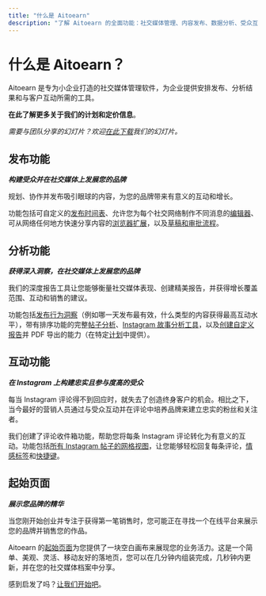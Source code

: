 ```yaml
---
title: "什么是 Aitoearn"
description: "了解 Aitoearn 的全面功能：社交媒体管理、内容发布、数据分析、受众互动和品牌展示。"
---
```


# 什么是 Aitoearn？

Aitoearn 是专为小企业打造的社交媒体管理软件，为企业提供安排发布、分析结果和与客户互动所需的工具。

**在此了解更多关于我们的计划和定价信息**。

*需要与团队分享的幻灯片？欢迎[在此下载](https://share.aitoearn.com/NQuArLyB)我们的幻灯片。*

## 发布功能

***构建受众并在社交媒体上发展您的品牌***

规划、协作并发布吸引眼球的内容，为您的品牌带来有意义的互动和增长。

功能包括可自定义的[发布时间表](https://aitoearn.helpscoutdocs.com/article/514-setting-up-your-timezones-and-posting-schedules)、允许您为每个社交网络制作不同消息的[编辑器](https://aitoearn.helpscoutdocs.com/article/642-scheduling-posts)、可从网络任何地方快速分享内容的[浏览器扩展](https://aitoearn.helpscoutdocs.com/article/653-aitoearn-browser-extension)，以及[草稿和审批流程](https://aitoearn.helpscoutdocs.com/article/665-managing-and-approving-draft-posts)。

## 分析功能

***获得深入洞察，在社交媒体上发展您的品牌***

我们的深度报告工具让您能够衡量社交媒体表现、创建精美报告，并获得增长覆盖范围、互动和销售的建议。

功能包括[发布行为洞察](https://aitoearn.helpscoutdocs.com/article/530-answering-questions-about-your-social-media-strategy)（例如哪一天发布最有效，什么类型的内容获得最高互动水平），带有排序功能的完整[帖子分析](https://aitoearn.helpscoutdocs.com/article/527-analyzing-your-posts-within-your-analytics-dashboard)、[Instagram 故事分析工具](https://aitoearn.helpscoutdocs.com/article/528-analyzing-your-instagram-stories)，以及[创建自定义报告](https://aitoearn.helpscoutdocs.com/article/534-creating-custom-analytics-reports)并 PDF 导出的能力（在特定[计划](https://aitoearn.helpscoutdocs.com/article/595-features-available-on-each-aitoearn-plan)中提供）。

## 互动功能

***在 Instagram 上构建忠实且参与度高的受众***

每当 Instagram 评论得不到回应时，就失去了创造终身客户的机会。相比之下，当今最好的营销人员通过与受众互动并在评论中培养品牌来建立忠实的粉丝和关注者。

我们创建了评论收件箱功能，帮助您将每条 Instagram 评论转化为有意义的互动。功能包括[所有 Instagram 帖子的网格视图](https://aitoearn.helpscoutdocs.com/article/592-engaging-with-facebook-and-instagram-comments#h_01EP74F7715ZB5CBMVBHVQZ76C)，让您能够轻松回复每条评论，[情感标签](https://aitoearn.helpscoutdocs.com/article/593-understanding-labels-and-sentiments-when-engaging-with-facebook-and-instagram-comments)和[快捷键](https://aitoearn.helpscoutdocs.com/article/592-engaging-with-facebook-and-instagram-comments#h_01HD22PJXZF7M7WA5H261XKQ78)。

## 起始页面

***展示您品牌的精华***

当您刚开始创业并专注于获得第一笔销售时，您可能正在寻找一个在线平台来展示您的品牌并销售您的作品。

Aitoearn 的[起始页面](https://aitoearn.com/start-page)为您提供了一块空白画布来展现您的业务活力。这是一个简单、美观、灵活、移动友好的落地页，您可以在几分钟内组装完成，几秒钟内更新，并在您的社交媒体档案中分享。

感到启发了吗？[让我们开始吧](https://aitoearn.helpscoutdocs.com/article/664-using-start-page-with-aitoearn)。